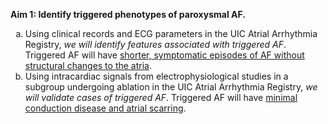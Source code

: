__Aim 1: Identify triggered phenotypes of paroxysmal AF.__ 

a. Using clinical records and ECG parameters in the UIC Atrial Arrhythmia Registry, *we will identify features associated with triggered AF*. Triggered AF will have [shorter, symptomatic episodes of AF without structural changes to the atria]{.underline}.
a. Using intracardiac signals from electrophysiological studies in a subgroup undergoing ablation in the UIC Atrial Arrhythmia Registry, *we will validate cases of triggered AF*. Triggered AF will have [minimal conduction disease and atrial scarring]{.underline}.

